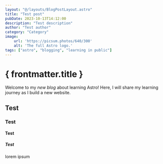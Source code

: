 ```yaml
---
layout: "@/layouts/BlogPostLayout.astro" 
title: "Test post"
pubDate: 2023-10-13T14:12:00
description: "Test description"
author: "Test author"
category: "Category"
image:
    url: 'https://picsum.photos/640/300'
    alt: 'The full Astro logo.'
tags: ["astro", "blogging", "learning in public"]
---
```


# { frontmatter.title }

Welcome to my _new blog_ about learning Astro! Here, I will share my learning journey as I build a new website.

## Test
### Test
#### Test
##### Test

lorem ipsum
